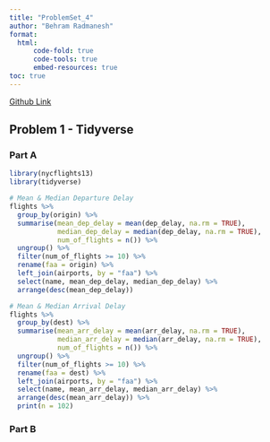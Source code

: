 ```yaml
---
title: "ProblemSet_4"
author: "Behram Radmanesh"
format: 
  html:
      code-fold: true
      code-tools: true
      embed-resources: true
toc: true
---
```


[Github Link](https://github.com/MediciPrime/STATS506/tree/main/ProblemSet_4)

## Problem 1 - Tidyverse

### Part A
```r
library(nycflights13)
library(tidyverse)

# Mean & Median Departure Delay
flights %>%
  group_by(origin) %>%
  summarise(mean_dep_delay = mean(dep_delay, na.rm = TRUE),
            median_dep_delay = median(dep_delay, na.rm = TRUE),
            num_of_flights = n()) %>%
  ungroup() %>%
  filter(num_of_flights >= 10) %>%
  rename(faa = origin) %>%
  left_join(airports, by = "faa") %>%
  select(name, mean_dep_delay, median_dep_delay) %>%
  arrange(desc(mean_dep_delay))

# Mean & Median Arrival Delay
flights %>%
  group_by(dest) %>%
  summarise(mean_arr_delay = mean(arr_delay, na.rm = TRUE),
            median_arr_delay = median(arr_delay, na.rm = TRUE),
            num_of_flights = n()) %>%
  ungroup() %>%
  filter(num_of_flights >= 10) %>%
  rename(faa = dest) %>%
  left_join(airports, by = "faa") %>%
  select(name, mean_arr_delay, median_arr_delay) %>%
  arrange(desc(mean_arr_delay)) %>%
  print(n = 102)
```

### Part B

